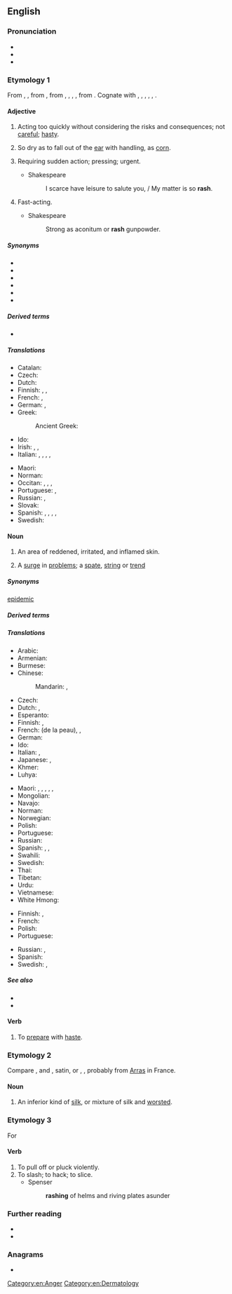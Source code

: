 {{also|Rash}}
==English==

===Pronunciation===
* {{IPA|/ɹæʃ/|lang=en}}
* {{audio|en-us-rash.ogg|Audio (US)|lang=en}}
* {{rhymes|æʃ|lang=en}}

===Etymology 1===
From {{inh|en|enm|rash}}, {{m|enm|rasch|t=hasty, headstrong}}, from {{inh|en|ang|*ræsc}} {{gloss|"rash"; found in derivatives: {{m|ang|ræscan|t=to move rapidly, flicker, flash, quiver, glitter}}, {{m|ang|ræscettan|t=to crackle, sparkle}}, etc.}}, from {{inh|en|gem-pro|*raskaz}}, {{m|gem-pro|*raskuz}}, {{m|gem-pro|*raþskaz}}, {{m|gem-pro|*raþskuz|t=rash, rapid}}, from {{der|en|ine-pro|*ret-|t=to run, roll}}. Cognate with {{cog|nl|rasch}}, {{m|nl|ras|t=rash, snell}}, {{cog|gml|rasch|t=rash}}, {{cog|de|rasch|t=rash, swift}}, {{cog|sv|rask|t=brisk, quick, rash}}, {{cog|is|röskur|t=strong, vigorous}}.

====Adjective====
{{en-adj|er}}

# Acting too quickly without considering the risks and consequences; not [[careful]]; [[hasty]].
#: {{ux|en|'''rash''' words spoken in the heat of debate}}
# So dry as to fall out of the [[ear]] with handling, as [[corn]].
# {{lb|en|obsolete}} Requiring sudden action; pressing; urgent.
#* Shakespeare
#*: I scarce have leisure to salute you, / My matter is so '''rash'''.
# {{lb|en|obsolete}} Fast-acting.
#* Shakespeare
#*: Strong as aconitum or '''rash''' gunpowder.

=====Synonyms=====
{{checksense|en}}
* {{l|en|brash}}
* {{l|en|heady}}
* {{l|en|hotheaded}}
* {{l|en|impulsive}}
* {{l|en|inconsiderate}}
* {{l|en|precipitate}}

=====Derived terms=====
* {{l|en|rashness}}

=====Translations=====
{{trans-top|hasty}}
* Catalan: {{t|ca|arrauxat}}
* Czech: {{t+|cs|zbrklý|m}}
* Dutch: {{t+|nl|onbezonnen}}
* Finnish: {{t|fi|hätäinen}}, {{t+|fi|varomaton}}, {{t+|fi|ajattelematon}}
* French: {{t+|fr|impulsif}}, {{t+|fr|hâtif}}
* German: {{t+|de|voreilig}}, {{t+|de|vorschnell}}
* Greek:
*: Ancient Greek: {{t|grc|ἰταμός}}
* Ido: {{t+|io|impulsiva}}
* Irish: {{t|ga|ainchríonna}}, {{t|ga|andána}}, {{t|ga|mear}}
* Italian: {{t+|it|imprudente}}, {{t+|it|impulsivo}}, {{t+|it|precipitoso|m}}, {{t+|it|frettoloso|m}}, {{t+|it|affrettato|m}}
{{trans-mid}}
* Maori: {{t|mi|matauaua}}
* Norman: {{t|nrf|hardi}} {{qualifier|Jersey}}
* Occitan: {{t|oc|precipitat}}, {{t|oc|inconsiderat}}, {{t|oc|precipitat}}, {{t|oc|impensat}}
* Portuguese: {{t+|pt|imprudente}}, {{t+|pt|precipitado}}
* Russian: {{t+|ru|поспе́шный}}, {{t+|ru|опроме́тчивый}}
* Slovak: {{t|sk|nepozorný}}
* Spanish: {{t+|es|precipitado}}, {{t+|es|inconsiderado}}, {{t+|es|adelantado}}, {{t+|es|arrojado}}, {{t+|es|impulsivo}}
* Swedish: {{t+|sv|förhastad}}
{{trans-bottom}}

====Noun====
{{wikipedia|rash|rash (inflamed skin)}}
{{en-noun|rashes}}

# {{lb|en|symptom}} An area of reddened, irritated, and inflamed skin.
# A [[surge]] in [[problem]]s; a [[spate]], [[string]] or [[trend]]
#: {{ux|en|There has been a '''rash''' of vandalism lately.}}

=====Synonyms=====
{{sense|A surge in problems}} [[epidemic]]

=====Derived terms=====
{{der4|canker rash|diaper rash|heat rash|[[hiker's rash|hiker’s rash]]|nappy rash|nettle rash|rashguard|rashie|rash vest|reef rash|rose rash|tooth rash|lang=en}}

=====Translations=====
{{trans-top|of skin}}
* Arabic: {{t-needed|ar}}
* Armenian: {{t-needed|hy}}
* Burmese: {{t-needed|my}}
* Chinese:
*: Mandarin: {{t+|cmn|皮疹|tr=pízhěn}}, {{t+|cmn|疹|tr=zhěn}}
* Czech: {{t+|cs|vyrážka|f}}
* Dutch: {{t+|nl|huiduitslag}}, {{t+|nl|uitslag}}
* Esperanto: {{t-needed|eo}}
* Finnish: {{t+|fi|ihottuma}}, {{t+|fi|ekseema}}
* French: {{t+|fr|irritation|f}} (de la peau), {{t+|fr|éruption|f}}, {{t|fr|éruption cutanée|f}}
* German: {{t+|de|Hautausschlag|m}}
* Ido: {{t|io|iritifo}}
* Italian: {{t|it|sfogo cutaneo|m}}, {{t|it|eruzione cutanea|f}}
* Japanese: {{t|ja|皮疹|tr=ひしん, hishin}}, {{t|ja|発疹|tr=はっしん, hasshin, ほっしん, hosshin}}
* Khmer: {{t-needed|km}}
* Luhya: {{t|luy|ohuseruha}}
{{trans-mid}}
* Maori: {{t|mi|tūtutupō}}, {{t|mi|kōpukupuku}}, {{t|mi|mahaki}}, {{t|mi|tongatonga uri}}, {{t|mi|hakihaki}}, {{t|mi|torotiti}}
* Mongolian: {{t-needed|mn}}
* Navajo: {{t|nv|naʼakǫs|sc=Latn}}
* Norman: {{t|nrf|feu|m}} {{qualifier|Jersey}}
* Norwegian: {{t|no|utslett|n}}
* Polish: {{t+|pl|wysypka|f}}
* Portuguese: {{t+|pt|erupção|f}}
* Russian: {{t+|ru|сыпь|f}}
* Spanish: {{t+|es|eflorescencia|f}}, {{t+|es|sarpullido|m}}, {{t+|es|urticaria}}
* Swahili: {{t+|sw|upele}}
* Swedish: {{t+|sv|utslag|n}}
* Thai: {{t+|th|ผื่น}}
* Tibetan: {{t|bo|ཐོར་པ}}
* Urdu: {{t|ur|خارش}}
* Vietnamese: {{t-needed|vi}}
* White Hmong: {{t-needed|mww}}
{{trans-bottom}}

{{trans-top|surge in problems}}
* Finnish: {{t+|fi|aalto}}, {{t+|fi|suma}}
* French: {{t+|fr|épidémie|f}}
* Polish: {{t+|pl|lawina|f}}
* Portuguese: {{t+|pt|surto|m}}
{{trans-mid}}
* Russian: {{t+|ru|вспы́шка|f}}, {{t+|ru|всплеск|m}}
* Spanish: {{t+|es|erupción|f}}
* Swedish: {{t+|sv|våg|c}}, {{t+|sv|utbrott|n}}
{{trans-bottom}}

=====See also=====
* {{l|en|prudent}}
* {{l|en|reckless}}

====Verb====
{{en-verb|rashes|rashing|rashed}}

# {{lb|en|obsolete}} To [[prepare]] with [[haste]].
#: {{rfquotek|Foxe}}

===Etymology 2===
Compare {{cog|fr|ras||short-nap cloth}}, {{etyl|it|-}} and {{cog|es|raso}}, satin, or {{cog|it|rascia||serge}}, {{cog|de|Rasch}}, probably from [[Arras]] in France.

====Noun====
{{en-noun|-}}

# An inferior kind of [[silk]], or mixture of silk and [[worsted]].
#: {{rfquotek|John Donne}}

===Etymology 3===
For {{m|en|arace}}

====Verb====
{{en-verb|es}}

# To pull off or pluck violently.
# To slash; to hack; to slice.
#* Spenser
#*: '''rashing''' of helms and riving plates asunder

===Further reading===
* {{R:Webster 1913}}
* {{R:Century 1911}}

===Anagrams===
* {{anagrams|en|AHRS|SHRA|Sahr|hars|rahs}}

[[Category:en:Anger]]
[[Category:en:Dermatology]]